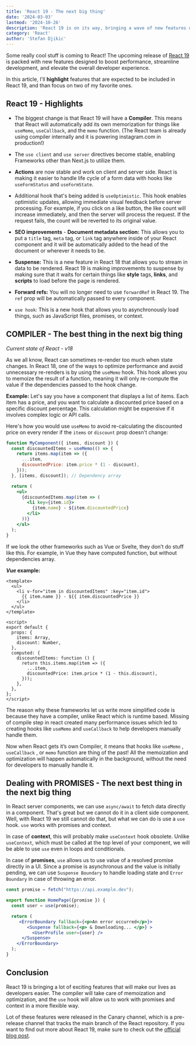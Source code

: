 ```yaml
---
title: 'React 19 - The next big thing'
date: '2024-03-03'
lastmod: '2024-10-26'
description: 'React 19 is on its way, bringing a wave of new features designed to enhance performance, simplify development, and improve the overall developer experience.'
category: 'React'
author: 'Stefan Djikic'
---
```


Some really cool stuff is coming to React!
The upcoming release of <a href="https://react.dev/blog/2024/02/15/react-labs-what-we-have-been-working-on-february-2024" target="_blank" rel="noopener">React 19</a> is packed with new features designed to boost performance, streamline development, and elevate the overall developer experience. 

In this article, I'll **highlight** features that are expected to be included in React 19, and than focus on two of my favorite ones.

## React 19 - Highlights

- The biggest change is that React 19 will have a **Compiler**. This means that React will automatically add its own memorization for things like `useMemo`, `useCallback`, and the `memo` function. 
(The React team is already using compiler internally and it is powering instagram.com in production!)

- The `use client` and `use server` directives become stable, enabling Frameworks other than Next.js to utilize them.

- **Actions** are now stable and work on client and server side. React is making it easier to handle life cycle of a form data with hooks like `useFormStatus` and `useFormState`.

- Additional hook that's being added is `useOptimistic`. This hook enables optimistic updates, allowing immediate visual feedback before server processing.
For example, if you click on a like button, the like count will increase immediately, and then the server will process the request. If the request fails, the count will be reverted to its original value.

- **SEO improvements** - **Document metadata section:** This allows you to put a `title` tag, `meta` tag, or `link` tag anywhere inside of your React component and it will be automatically added to the head of the document or wherever it needs to be.

- **Suspense:** This is a new feature in React 18 that allows you to stream in data to be rendered. React 19 is making improvements to suspense by making sure that it waits for certain things like **style** tags, **links**, and **scripts** to load before the page is rendered.

- **Forward refs:** You will no longer need to use `forwardRef` in React 19. The `ref` prop will be automatically passed to every component.

- `use hook`: This is a new hook that allows you to asynchronously load things, such as JavaScript files, promises, or context.


## COMPILER - The best thing in the next big thing

*Current state of React - v18*

As we all know, React can sometimes re-render too much when state changes. In React 18, one of the ways to optimize performance and avoid unnecessary re-renders is by using the `useMemo` hook. 
This hook allows you to memoize the result of a function, meaning it will only re-compute the value if the dependencies passed to the hook change.

**Example:** 
Let's say you have a component that displays a list of items. Each item has a price, and you want to calculate a discounted price based on a specific discount percentage. 
This calculation might be expensive if it involves complex logic or API calls.

Here's how you would use `useMemo` to avoid re-calculating the discounted price on every render if the `items` or `discount` prop doesn't change:

```jsx
function MyComponent({ items, discount }) {
  const discountedItems = useMemo(() => {
    return items.map(item => ({
      ...item,
      discountedPrice: item.price * (1 - discount),
    }));
  }, [items, discount]); // Dependency array

  return (
    <ul>
      {discountedItems.map(item => (
        <li key={item.id}>
          {item.name} - ${item.discountedPrice}
        </li>
      ))}
    </ul>
  );
}
```

If we look the other frameworks such as Vue or Svelte, they don’t do stuff like this. 
For example, in Vue they have computed function, but without dependencies array.

***Vue* example:**
```vue
<template>
  <ul>
    <li v-for="item in discountedItems" :key="item.id">
      {{ item.name }} - ${{ item.discountedPrice }}
    </li>
  </ul>
</template>

<script>
export default {
  props: {
    items: Array,
    discount: Number,
  },
  computed: {
    discountedItems: function () {
      return this.items.map(item => ({
        ...item,
        discountedPrice: item.price * (1 - this.discount),
      }));
    },
  },
};
</script>

```

The reason why these frameworks let us write more simplified code is because they have a compiler, unlike React which is runtime based.
Missing of compile step in react created many performance issues which led to creating hooks like `useMemo` and `useCallback` to help developers manually handle them.

Now when React gets it’s own Compiler, it means that hooks like `useMemo` ,  `useCallback` , or `memo` function are thing of the past! 
All the memoization and optimization will happen automatically in the background, without the need for developers to manually handle it.

## Dealing with PROMISES - The next best thing in the next big thing

In React server components, we can use `async/await` to fetch data directly in a component. That's great but we cannot do it in a client side component.
Well, with React 19 we still cannot do that, but what we can do is use a `use` hook. `use` works with promises and context.

In case of **context**, this will probably make `useContext` hook obsolete. Unlike `useContext`, which  must be called at the top level of your component, we will be able to use `use` even in loops and conditionals.

In case of **promises**, `use` allows us to use value of a resolved promise directly in a UI. 
Since a promise is asynchronous and the value is initially pending, we can use `Suspense Boundary` to handle loading state and `Error Boundary` in case of throwing an error.

```jsx
const promise = fetch("https://api.example.dev");

export function HomePage({promise }) {
  const user = use(promise);

  return (
     <ErrorBoundary fallback={<p>An error occurred</p>}>
        <Suspense fallback={<p> & Downloading... </p>} >
          <UserProfile user={user} />
      </Suspense>
    </ErrorBoundary>  
  );
}
```

## Conclusion

React 19 is bringing a lot of exciting features that will make our lives as developers easier.
The compiler will take care of memoization and optimization, and the `use` hook will allow us to work with promises and context in a more flexible way.

<Card emoji="💡">
  <p>
  Lot of these features were released in the Canary channel, which is a pre-release channel that tracks the main branch of the React repository.
  If you want to find out more about React 19, make sure to check out the <a href="https://react.dev/blog/2024/02/15/react-labs-what-we-have-been-working-on-february-2024" target="_blank" rel="noopener">official blog post</a>.
  </p>
</Card>
